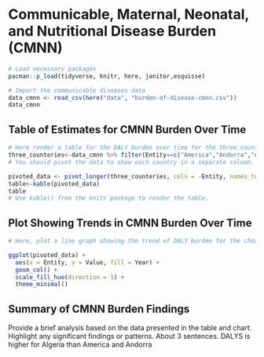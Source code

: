 # Communicable, Maternal, Neonatal, and Nutritional Disease Burden (CMNN)

```r
# Load necessary packages
pacman::p_load(tidyverse, knitr, here, janitor,esquisse)

# Import the communicable diseases data
data_cmnn <- read_csv(here("data", "burden-of-disease-cmnn.csv"))
data_cmnn
```

## Table of Estimates for CMNN Burden Over Time

```r
# Here render a table for the DALY burden over time for the three countries
three_counteries<-data_cmnn %>% filter(Entity==c("America","Andorra","Algeria")) %>% tabyl(Entity, Year)
# You should pivot the data to show each country in a separate column.

pivoted_data <- pivot_longer(three_counteries, cols = -Entity, names_to = "Year", values_to = "Value")
table<-kable(pivoted_data)
table
# Use kable() from the knitr package to render the table.
```

## Plot Showing Trends in CMNN Burden Over Time

```r
# Here, plot a line graph showing the trend of DALY burden for the chosen countries over time. You can use ggplot2 to create this plot. Each country's line should be a different color.

ggplot(pivoted_data) +
  aes(x = Entity, y = Value, fill = Year) +
  geom_col() +
  scale_fill_hue(direction = 1) +
  theme_minimal()

```

## Summary of CMNN Burden Findings

Provide a brief analysis based on the data presented in the table and chart. Highlight any significant findings or patterns. About 3 sentences.
DALYS is higher for Algeria than America and Andorra

